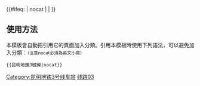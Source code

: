 {{鐵道路線 | lua=1
|模板名稱=昆明地鐵3號線
|Logo =
|名稱 =[[昆明地铁3号线]]
|代表色 = {{昆明地铁颜色|3}}
|铁道系统 = 昆明地铁
|背景顏色=#FFFFFF
|車站列表 = 西山公园 ~ 车家壁 ~ 普坪村 ~ 石咀 ~ 大渔路 ~ 西部汽车站 ~ 眠山 ~ 昌源中路 ~ 西苑 ~ 梁家河 ~ 市体育馆 ~ 潘家湾 ~ 五一路 ~ 东风广场 ~ 拓东体育馆 ~ 大树营 ~ 金马寺 ~ 太平村 ~ 虹桥 ~ 东部汽车站
| 註釋 = 
}}<includeonly>{{#ifeq: {{{1}}} | nocat | <!--空--> | [[Category:昆明地铁3号线车站]] }}</includeonly><noinclude>

==使用方法==
本模板會自動把引用它的頁面加入分類。引用本模板時使用下列語法，可以避免加入分類：<small>（注意nocat必須為英文小寫）</small>
 <nowiki>{{</nowiki>昆明地鐵3號線<nowiki>|nocat}}</nowiki>

[[Category:昆明地铁模板|线路03]]</noinclude>